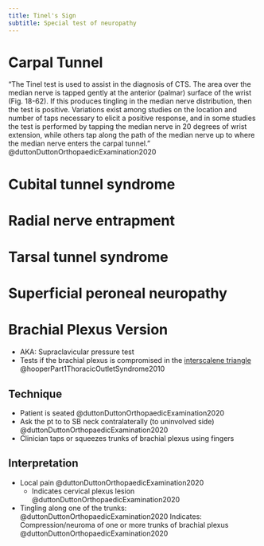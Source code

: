 ```yaml
---
title: Tinel's Sign
subtitle: Special test of neuropathy
---
```


# Carpal Tunnel {#carpal-tunnel}

"The Tinel test is used to assist in the diagnosis of CTS. The area over the median nerve is tapped gently at the anterior (palmar) surface of the wrist (Fig. 18-62). If this produces tingling in the median nerve distribution, then the test is positive. Variations exist among studies on the location and number of taps necessary to elicit a positive response, and in some studies the test is performed by tapping the median nerve in 20 degrees of wrist extension, while others tap along the path of the median nerve up to where the median nerve enters the carpal tunnel." @duttonDuttonOrthopaedicExamination2020

# Cubital tunnel syndrome

# Radial nerve entrapment

# Tarsal tunnel syndrome

# Superficial peroneal neuropathy

# Brachial Plexus Version {#brachial-plexus}

- AKA: Supraclavicular pressure test
- Tests if the brachial plexus is compromised in the [interscalene triangle]({{< var ref-interscalene-triangle.path >}}) @hooperPart1ThoracicOutletSyndrome2010

## Technique
- Patient is seated @duttonDuttonOrthopaedicExamination2020
- Ask the pt to to SB neck contralaterally (to uninvolved side) @duttonDuttonOrthopaedicExamination2020
- Clinician taps or squeezes trunks of brachial plexus using fingers

## Interpretation

- Local pain @duttonDuttonOrthopaedicExamination2020
    - Indicates cervical plexus lesion @duttonDuttonOrthopaedicExamination2020
- Tingling along one of the trunks: @duttonDuttonOrthopaedicExamination2020
    Indicates: Compression/neuroma of one or more trunks of brachial plexus @duttonDuttonOrthopaedicExamination2020



